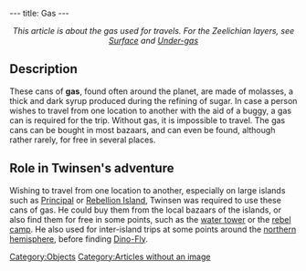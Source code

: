 ---
title: Gas
---

<center>''This article is about the gas used for travels. For the Zeelichian layers, see [[Surface]] and [[Under-gas]]''</center>

{{Quote|
Quote=Gas, extract of molasses. You cannot use vehicles when your gas gauge is at zero.|
Character=Gas description}}

==Description==
These cans of '''gas''', found often around the planet, are made of molasses, a thick and dark syrup produced during the refining of sugar. In case a person wishes to travel from one location to another with the aid of a buggy, a gas can is required for the trip. Without gas, it is impossible to travel. The gas cans can be bought in most bazaars, and can even be found, although rather rarely, for free in several places.

==Role in Twinsen's adventure==
Wishing to travel from one location to another, especially on large islands such as [[Principal Island|Principal]] or [[Rebellion Island|Rebellion Island]], Twinsen was required to use these cans of gas. He could buy them from the local bazaars of the islands, or also find them for free in some points, such as the [[water tower]] or the [[rebel camp]]. He also used for inter-island trips at some points around the [[northern hemisphere]], before finding [[Dino-Fly]].

[[Category:Objects]]
[[Category:Articles without an image]]
